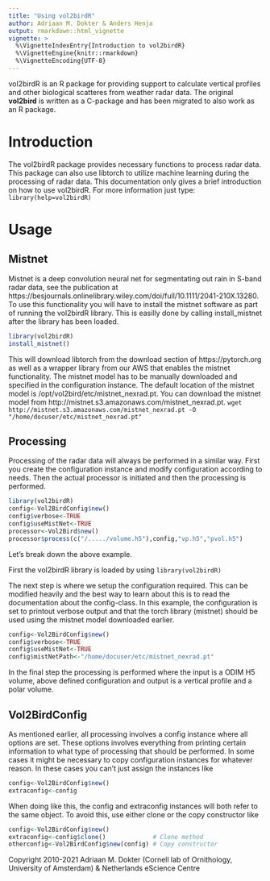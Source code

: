 ```yaml
---
title: "Using vol2birdR"
author: Adriaan M. Dokter & Anders Henja
output: rmarkdown::html_vignette
vignette: >
  %\VignetteIndexEntry{Introduction to vol2birdR}
  %\VignetteEngine{knitr::rmarkdown}
  %\VignetteEncoding{UTF-8}
---
```



vol2birdR is an R package for providing support to calculate vertical profiles and other biological scatteres from weather radar data. The original
**vol2bird** is written as a C-package and has been migrated to also work as an R package.

# Introduction
The vol2birdR package provides necessary functions to process radar data. This package can also use libtorch to utilize machine learning during the processing of radar data. This documentation only
gives a brief introduction on how to use vol2birdR. For more information just type:
`library(help=vol2birdR)` 

# Usage
## Mistnet
Mistnet is a deep convolution neural net for segmentating out rain in S-band radar data, see the publication at https://besjournals.onlinelibrary.wiley.com/doi/full/10.1111/2041-210X.13280. 
To use this functionality you will have to install the mistnet software as part of running the vol2birdR library. This is easilly done by calling install_mistnet after the library has been loaded.
```R
library(vol2birdR)
install_mistnet()
```
This will download libtorch from the download section of https://pytorch.org as well as a wrapper library from our AWS that enables the mistnet functionality. The mistnet model has to be manually downloaded and
specified in the configuration instance. The default location of the mistnet model is /opt/vol2bird/etc/mistnet_nexrad.pt.
You can download the mistnet model from http://mistnet.s3.amazonaws.com/mistnet_nexrad.pt.
`wget http://mistnet.s3.amazonaws.com/mistnet_nexrad.pt -O "/home/docuser/etc/mistnet_nexrad.pt"`
 

## Processing
Processing of the radar data will always be performed in a similar way. First you create the configuration instance and modify configuration according to needs. 
Then the actual processor is initiated and then the processing is performed.

```R
library(vol2birdR)
config<-Vol2BirdConfig$new()
config$verbose<-TRUE
config$useMistNet<-TRUE
processor<-Vol2Bird$new()
processor$process(c("/...../volume.h5"),config,"vp.h5","pvol.h5")
```

Let's break down the above example.

First the vol2birdR library is loaded by using
`library(vol2birdR)`

The next step is where we setup the configuration required. This can be modified heavily and the best way to learn about this is to read the documentation about the config-class.
In this example, the configuration is set to printout verbose output and that the torch library (mistnet) should be used using the mistnet model downloaded earlier. 
```R
config<-Vol2BirdConfig$new()
config$verbose<-TRUE
config$useMistNet<-TRUE
config$mistNetPath<-"/home/docuser/etc/mistnet_nexrad.pt"
```

In the final step the processing is performed where the input is a ODIM H5 volume, above defined configuration and output is a vertical profile and a polar volume.

## Vol2BirdConfig
As mentioned earlier, all processing involves a config instance where all options are set. These options involves everything from printing certain information
to what type of processing that should be performed.
In some cases it might be necessary to copy configuration instances for whatever reason. In these cases you can't just assign the instances like
```R
config<-Vol2BirdConfig$new()
extraconfig<-config
```
When doing like this, the config and extraconfig instances will both refer to the same object. To avoid this, use either clone or the copy constructor like
```R
config<-Vol2BirdConfig$new()
extraconfig<-config$clone()             # Clone method
otherconfig<-Vol2BirdConfig$new(config) # Copy constructor
```

Copyright 2010-2021 Adriaan M. Dokter (Cornell lab of Ornithology, University of Amsterdam) & Netherlands eScience Centre
